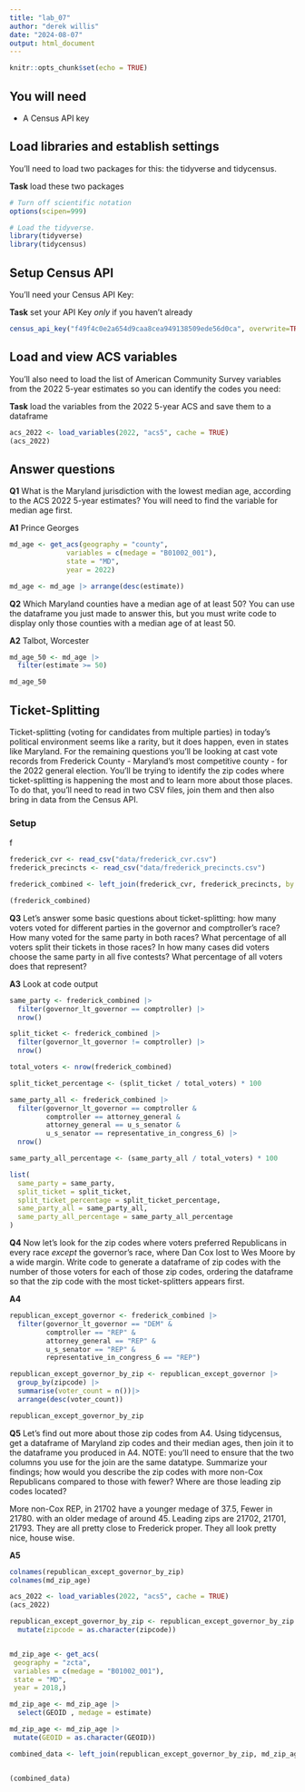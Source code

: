 ```yaml
---
title: "lab_07"
author: "derek willis"
date: "2024-08-07"
output: html_document
---
```


```r
knitr::opts_chunk$set(echo = TRUE)
```

## You will need

-   A Census API key

## Load libraries and establish settings

You'll need to load two packages for this: the tidyverse and tidycensus.

**Task** load these two packages

```r
# Turn off scientific notation
options(scipen=999)

# Load the tidyverse.
library(tidyverse)
library(tidycensus)
```

## Setup Census API

You'll need your Census API Key:

**Task** set your API Key *only* if you haven't already

```r
census_api_key("f49f4c0e2a654d9caa8cea949138509ede56d0ca", overwrite=TRUE)
```

## Load and view ACS variables

You'll also need to load the list of American Community Survey variables from the 2022 5-year estimates so you can identify the codes you need:

**Task** load the variables from the 2022 5-year ACS and save them to a dataframe

```r
acs_2022 <- load_variables(2022, "acs5", cache = TRUE)
(acs_2022)
```

## Answer questions

**Q1** What is the Maryland jurisdiction with the lowest median age, according to the ACS 2022 5-year estimates? You will need to find the variable for median age first.

**A1**
Prince Georges

```r
md_age <- get_acs(geography = "county",
              variables = c(medage = "B01002_001"),
              state = "MD",
              year = 2022)

md_age <- md_age |> arrange(desc(estimate))
```

**Q2** Which Maryland counties have a median age of at least 50? You can use the dataframe you just made to answer this, but you must write code to display only those counties with a median age of at least 50.

**A2**
Talbot, Worcester

```r
md_age_50 <- md_age |> 
  filter(estimate >= 50)

md_age_50
```

## Ticket-Splitting

Ticket-splitting (voting for candidates from multiple parties) in today's political environment seems like a rarity, but it does happen, even in states like Maryland. For the remaining questions you'll be looking at cast vote records from Frederick County - Maryland's most competitive county - for the 2022 general election. You'll be trying to identify the zip codes where ticket-splitting is happening the most and to learn more about those places. To do that, you'll need to read in two CSV files, join them and then also bring in data from the Census API.

### Setup

f

```r
frederick_cvr <- read_csv("data/frederick_cvr.csv")
frederick_precincts <- read_csv("data/frederick_precincts.csv")

frederick_combined <- left_join(frederick_cvr, frederick_precincts, by = "precinct")

(frederick_combined)

```

**Q3** Let's answer some basic questions about ticket-splitting: how many voters voted for different parties in the governor and comptroller's race? How many voted for the same party in both races? What percentage of all voters split their tickets in those races? In how many cases did voters choose the same party in all five contests? What percentage of all voters does that represent?

**A3**
Look at code output
```r
same_party <- frederick_combined |> 
  filter(governor_lt_governor == comptroller) |> 
  nrow()

split_ticket <- frederick_combined |> 
  filter(governor_lt_governor != comptroller) |> 
  nrow()

total_voters <- nrow(frederick_combined)

split_ticket_percentage <- (split_ticket / total_voters) * 100

same_party_all <- frederick_combined |> 
  filter(governor_lt_governor == comptroller & 
         comptroller == attorney_general & 
         attorney_general == u_s_senator & 
         u_s_senator == representative_in_congress_6) |> 
  nrow()

same_party_all_percentage <- (same_party_all / total_voters) * 100

list(
  same_party = same_party,
  split_ticket = split_ticket,
  split_ticket_percentage = split_ticket_percentage,
  same_party_all = same_party_all,
  same_party_all_percentage = same_party_all_percentage
)


```

**Q4** Now let's look for the zip codes where voters preferred Republicans in every race *except* the governor's race, where Dan Cox lost to Wes Moore by a wide margin. Write code to generate a dataframe of zip codes with the number of those voters for each of those zip codes, ordering the dataframe so that the zip code with the most ticket-splitters appears first.

**A4**

```r
republican_except_governor <- frederick_combined |> 
  filter(governor_lt_governor == "DEM" & 
         comptroller == "REP" & 
         attorney_general == "REP" & 
         u_s_senator == "REP" & 
         representative_in_congress_6 == "REP")

republican_except_governor_by_zip <- republican_except_governor |> 
  group_by(zipcode) |> 
  summarise(voter_count = n())|> 
  arrange(desc(voter_count))

republican_except_governor_by_zip

```

**Q5** Let's find out more about those zip codes from A4. Using tidycensus, get a dataframe of Maryland zip codes and their median ages, then join it to the dataframe you produced in A4. NOTE: you'll need to ensure that the two columns you use for the join are the same datatype. Summarize your findings; how would you describe the zip codes with more non-Cox Republicans compared to those with fewer? Where are those leading zip codes located?

More non-Cox REP, in 21702 have a younger medage of 37.5, Fewer in 21780. with an older medage of around 45. Leading zips are 21702, 21701, 21793. They are all pretty close to Frederick proper. They all look pretty nice, house wise. 

**A5**

```r

colnames(republican_except_governor_by_zip)
colnames(md_zip_age)

acs_2022 <- load_variables(2022, "acs5", cache = TRUE)
(acs_2022)

republican_except_governor_by_zip <- republican_except_governor_by_zip |>
  mutate(zipcode = as.character(zipcode))


md_zip_age <- get_acs(
 geography = "zcta",
 variables = c(medage = "B01002_001"),
 state = "MD",
 year = 2018,)

md_zip_age <- md_zip_age |> 
  select(GEOID , medage = estimate)

md_zip_age <- md_zip_age |> 
 mutate(GEOID = as.character(GEOID))

combined_data <- left_join(republican_except_governor_by_zip, md_zip_age, by = c("zipcode" = "GEOID"))


(combined_data)



```
